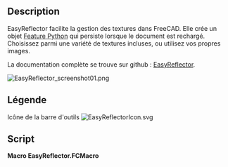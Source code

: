 <languages/>

{{Macro/fr
|Name=Macro EasyReflector
|Name/fr=Macro EasyReflector
|Icon=EasyReflectorIcon.svg
|Description=Gérer facilement les textures avec cette fonction en Python
|Author=TheMarkster
|Version=0.2023.12.09
|Date=2023-12-09
|FCVersion=Versions 3 de Python
|Download=[https://wiki.freecad.org/File:EasyReflectorIcon.svg Icône de la barre d'outils]
|Links=[https://github.com/mwganson/EasyReflector Documentation complète sur Github]
}}

<span id="Description"></span>
==Description== 

EasyReflector facilite la gestion des textures dans FreeCAD. Elle crée un objet [[App_FeaturePython/fr|Feature Python]] qui persiste lorsque le document est rechargé. Choisissez parmi une variété de textures incluses, ou utilisez vos propres images.

La documentation complète se trouve sur github : [https://github.com/mwganson/EasyReflector EasyReflector].

[[Image:EasyReflector_screenshot01.png]]
{{Caption|Copie d'écran de la Macro EasyReflector}}

<span id="Legend"></span>
== Légende ==

{{Codeextralink|https://gist.github.com/mwganson/aea3c51981c0b994cfd961cf4db56b50/raw/71b325b7c1568e2460beb099f553225a5516fc44/EasyReflector.FCMacro|EasyReflector.FCMacro}}

Icône de la barre d'outils
[[Image:EasyReflectorIcon.svg]]

== Script == 

'''Macro EasyReflector.FCMacro'''

{{CodeDownload|https://gist.github.com/mwganson/aea3c51981c0b994cfd961cf4db56b50|EasyReflector.FCMacro}}